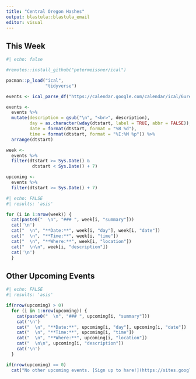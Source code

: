---
title: "Central Oregon Hashes"
output: blastula::blastula_email
editor: visual
---

## This Week

```{r}
#| echo: false

#remotes::install_github("petermeissner/ical")

pacman::p_load("ical",
               "tidyverse")

events <- ical_parse_df("https://calendar.google.com/calendar/ical/6ureum96qhgf13kj820i61ovq8%40group.calendar.google.com/public/basic.ics")

events <- 
  events %>%
  mutate(description = gsub("\n", "<br>", description),
         day = as.character(wday(dtstart, label = TRUE, abbr = FALSE)),
         date = format(dtstart, format = "%B %d"),
         time = format(dtstart, format = "%I:%M %p")) %>%
  arrange(dtstart)

week <- 
  events %>%
  filter(dtstart >= Sys.Date() &
          dtstart < Sys.Date() + 7) 

upcoming <- 
  events %>%
  filter(dtstart >= Sys.Date() + 7) 
```

```{r}
#| echo: FALSE
#| results: 'asis'

for (i in 1:nrow(week)) {
  cat(paste0("  \n", "### ", week[i, "summary"]))
  cat('\n')
  cat("  \n", "**Date:**", week[i, "day"], week[i, "date"])
  cat("  \n", "**Time:**", week[i, "time"])
  cat("  \n", "**Where:**", week[i, "location"])
  cat("  \n\n", week[i, "description"])
  cat('\n')
  }
```

## Other Upcoming Events

```{r}
#| echo: FALSE
#| results: 'asis'

if(nrow(upcoming) > 0)
  for (i in 1:nrow(upcoming)) {
    cat(paste0("  \n", "### ", upcoming[i, "summary"]))
    cat('\n')
    cat("  \n", "**Date:**", upcoming[i, "day"], upcoming[i, "date"])
    cat("  \n", "**Time:**", upcoming[i, "time"])
    cat("  \n", "**Where:**", upcoming[i, "location"])
    cat("  \n\n", upcoming[i, "description"])
    cat('\n')
  }

if(nrow(upcoming) == 0)
  cat("No other upcoming events. [Sign up to hare!](https://sites.google.com/site/centraloregonhhh/home)")
```
